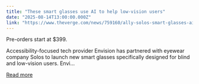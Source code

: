 ```yaml
---
title: "These smart glasses use AI to help low-vision users"
date: "2025-08-14T13:00:00.000Z"
link: "https://www.theverge.com/news/759160/ally-solos-smart-glasses-ai-envision-low-vision"
---
```


Pre-orders start at $399.	

Accessibility-focused tech provider Envision has partnered with eyewear company Solos to launch new smart glasses specifically designed for blind and low-vision users. Envi...

[Read more](https://www.theverge.com/news/759160/ally-solos-smart-glasses-ai-envision-low-vision)
